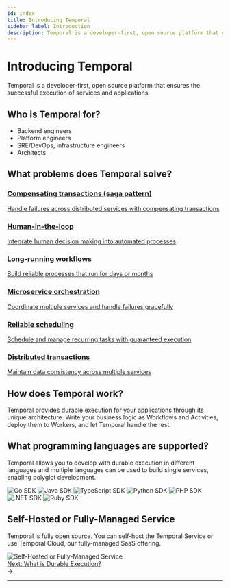 ```yaml
---
id: index
title: Introducing Temporal
sidebar_label: Introduction
description: Temporal is a developer-first, open source platform that ensures the successful execution of services and applications.
---
```


# Introducing Temporal

Temporal is a developer-first, open source platform that ensures the successful execution of services and applications.

## Who is Temporal for?

- Backend engineers
- Platform engineers
- SRE/DevOps, infrastructure engineers
- Architects

## What problems does Temporal solve?

<div className="pattern-grid">
  <a href="/concepts/saga-pattern" className="pattern-card">
    <div className="pattern-content">
      <h3>Compensating transactions (saga pattern)</h3>
      <p>Handle failures across distributed services with compensating transactions</p>
    </div>
  </a>

<a href="/concepts/human-loops" className="pattern-card">
    <div className="pattern-content">
      <h3>Human-in-the-loop</h3>
      <p>Integrate human decision making into automated processes</p>
    </div>
  </a>

<a href="/concepts/long-running-workflows" className="pattern-card">
    <div className="pattern-content">
      <h3>Long-running workflows</h3>
      <p>Build reliable processes that run for days or months</p>
    </div>
  </a>

<a href="/concepts/patterns" className="pattern-card">
    <div className="pattern-content">
      <h3>Microservice orchestration</h3>
      <p>Coordinate multiple services and handle failures gracefully</p>
    </div>
  </a>

<a href="/concepts/use-cases" className="pattern-card">
    <div className="pattern-content">
      <h3>Reliable scheduling</h3>
      <p>Schedule and manage recurring tasks with guaranteed execution</p>
    </div>
  </a>

<a href="/concepts/patterns" className="pattern-card">
    <div className="pattern-content">
      <h3>Distributed transactions</h3>
      <p>Maintain data consistency across multiple services</p>
    </div>
  </a>
</div>

## How does Temporal work?

Temporal provides durable execution for your applications through its unique architecture. Write your business logic as Workflows and Activities, deploy them to Workers, and let Temporal handle the rest.

## What programming languages are supported?

Temporal allows you to develop with durable execution in different languages and multiple languages can be used to build single services, enabling polyglot development.

<div className="sdk-logos">
  <img src="/img/sdks/svgs/sdk-box-logos/go.svg" alt="Go SDK" style={{ maxWidth: '60%' }} />
  <img src="/img/sdks/svgs/sdk-box-logos/java.svg" alt="Java SDK" style={{ maxWidth: '60%' }} />
  <img src="/img/sdks/svgs/sdk-box-logos/typescript.svg" alt="TypeScript SDK" style={{ maxWidth: '60%' }} />
  <img src="/img/sdks/svgs/sdk-box-logos/python.svg" alt="Python SDK" style={{ maxWidth: '60%' }} />
  <img src="/img/sdks/svgs/sdk-box-logos/php.svg" alt="PHP SDK" style={{ maxWidth: '60%' }} />
  <img src="/img/sdks/svgs/sdk-box-logos/dotnet.svg" alt=".NET SDK" style={{ maxWidth: '60%' }} />
  <img src="/img/sdks/svgs/sdk-box-logos/ruby.png" alt="Ruby SDK" style={{ maxWidth: '60%' }} />
</div>

## Self-Hosted or Fully-Managed Service

Temporal is fully open source. You can self-host the Temporal Service or use Temporal Cloud, our fully-managed SaaS offering.

<div style={{ display: 'flex', justifyContent: 'center', alignItems: 'center', margin: '20px 0' }}>
  <img src="/img/assets/self_hosted_cloud.svg" alt="Self-Hosted or Fully-Managed Service" style={{ maxWidth: '50%' }} />
</div>

<div className="cta-container">
  <a href="/concepts/what-is-durable-execution" className="cta-link">
    <div className="cta-content">
      <span className="cta-prefix">Next:</span>
      <span className="cta-title">What is Durable Execution?</span>
    </div>
    <div className="cta-arrow">→</div>
  </a>
</div>

---
